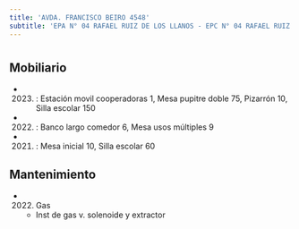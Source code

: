 ```yaml
---
title: 'AVDA. FRANCISCO BEIRO 4548'
subtitle: 'EPA N° 04 RAFAEL RUIZ DE LOS LLANOS - EPC N° 04 RAFAEL RUIZ DE LOS LLANOS - JIN D (EPCJC 04/17°) VICTORIA OCAMPO [S]'
---
```


#


## Mobiliario

*  (2023) : Estación movil cooperadoras 1, Mesa pupitre doble 75, Pizarrón 10, Silla escolar 150 

*  (2022) : Banco largo comedor 6, Mesa usos múltiples 9 

*  (2021) : Mesa inicial 10, Silla escolar 60 





## Mantenimiento

*  (2022) Gas 
    + Inst de gas v. solenoide y extractor



